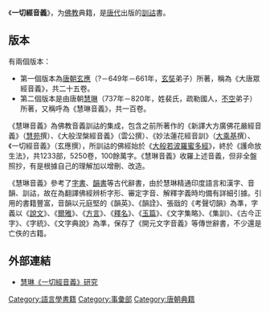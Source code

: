 {{佛教}}
《'''一切經音義'''》，为[[佛教|佛教]]典籍，是[[唐代|唐代]]出版的[[訓詁|訓詁]]書。

== 版本 ==
有兩個版本：
*第一個版本為[[唐朝|唐朝]][[玄應|玄應]]（?－649年－661年，[[玄奘|玄奘]]弟子）所著，稱為《大唐眾經音義》，共二十五卷。
*第二個版本是由唐朝[[釋慧琳|慧琳]]（737年－820年，姓裴氏，疏勒國人，[[不空|不空]]弟子）所著，又稱呼為《慧琳音義》，共一百卷。

《慧琳音義》為佛教音義訓詁的集成，包含之前所著作的《新譯大方廣佛花嚴經音義》（[[慧苑|慧苑]]撰）、《大般涅槃經音義》（雲公撰）、《妙法蓮花經音訓》（[[大乘基|大乘基]]撰）、《一切經音義》（玄應撰），所訓詁的佛經始於《[[大般若波羅蜜多經|大般若波羅蜜多經]]》，終於《護命放生法》，共1233部，5250卷，100餘萬字。《慧琳音義》收羅上述音義，但非全盤照抄，有是根據自己的理解加以增刪、改造。

《慧琳音義》參考了[[字書|字書]]、[[韻書|韻書]]等古代辭書，由於慧琳精通印度語言和漢字、音韻、訓詁，故在為翻譯佛經辨析字形、審定字音、解釋字義時均備有詳細引據。引用的書籍豐富，音韻以元庭堅的《韻英》、《韻詮》、張戩的《考聲切韻》為準，字義以《[[說文|說文]]》、《[[爾雅|爾雅]]》、《[[方言|方言]]》、《[[釋名|釋名]]》、《[[玉篇|玉篇]]》、《文字集略》、《集訓》、《古今正字》、《字統》、《文字典說》為準，保存了《開元文字音義》等傳世辭書，不少還是亡佚的古籍。

== 外部連結 ==
* [https://web.archive.org/web/20050129160724/http://www.ebud.cn/book/book/readari.asp?no=46957 慧琳《一切經音義》研究]

{{China-buddhism-book-shihui}}

[[Category:語言學書籍|Category:語言學書籍]]
[[Category:事彙部|Category:事彙部]]
[[Category:唐朝典籍|Category:唐朝典籍]]